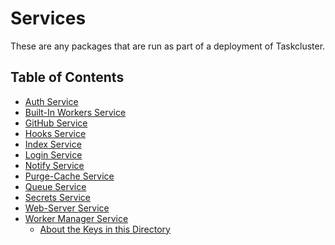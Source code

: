 # Services

These are any packages that are run as part of a deployment of Taskcluster.

## Table of Contents

<!-- TOC BEGIN -->
* [Auth Service](auth#readme)
* [Built-In Workers Service](built-in-workers#readme)
* [GitHub Service](github#readme)
* [Hooks Service](hooks#readme)
* [Index Service](index#readme)
* [Login Service](login#readme)
* [Notify Service](notify#readme)
* [Purge-Cache Service](purge-cache#readme)
* [Queue Service](queue#readme)
* [Secrets Service](secrets#readme)
* [Web-Server Service](web-server#readme)
* [Worker Manager Service](worker-manager#readme)
    * [About the Keys in this  Directory](worker-manager/src/providers/aws-keys#readme)
<!-- TOC END -->

